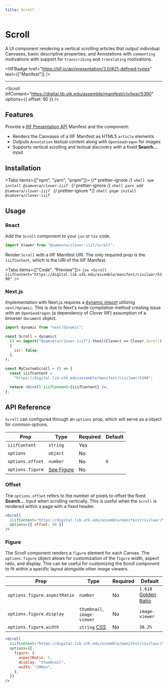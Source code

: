 ```yaml
---
title: Scroll
---
```



# Scroll

A UI component rendering a vertical scrolling articles that output individual Canvases, basic descriptive properties, and Annotations with `commenting` motivations with support for `transcribing` and `translating` motivations.

<IIIFBadge
  href="https://iiif.io/api/presentation/3.0/#21-defined-types"
  text={["Manifest"]}
/>

---

<Scroll
  iiifContent="https://digital.lib.utk.edu/assemble/manifest/civilwar/5390"
  options={{ offset: 90 }}
/>

## Features

Provide a [IIIF Presentation API](https://iiif.io/api/presentation/3.0/) Manifest and the component:

- Renders the Canvases of a IIIF Manifest as HTML5 `article` elements
- Outputs `Annotation` textual content along with `OpenSeadragon` for images
- Supports vertical scrolling and textual discovery with a fixed **Search...** input

## Installation

<Tabs items={["npm", "yarn", "pnpm"]}>
  {/* prettier-ignore */}
  <Tab>
    ```shell
      npm install @samvera/clover-iiif
    ```
  </Tab>
  {/* prettier-ignore */}
  <Tab>
    ```shell
      yarn add @samvera/clover-iiif
    ```
  </Tab>
  {/* prettier-ignore */}
  <Tab>
    ```shell
      pnpm install @samvera/clover-iiif
    ```
  </Tab>
</Tabs>

## Usage

### React

Add the `Scroll` component to your `jsx` or `tsx` code.

```jsx
import Viewer from "@samvera/clover-iiif/scroll";
```

Render `Scroll` with a IIIF Manifest URI. The only required prop is the `iiifContent`, which is the URI of the IIIF Manifest.

<Tabs items={["Code", "Preview"]}>
  <Tab>
    ```jsx
    <Scroll iiifContent="https://digital.lib.utk.edu/assemble/manifest/civilwar/5390" />
    ```
  </Tab>
  <Tab>
    <Scroll iiifContent="https://digital.lib.utk.edu/assemble/manifest/civilwar/5390" />
  </Tab>
</Tabs>

### Next.js

Implementation with Next.js requires a [dynamic import](https://nextjs.org/docs/advanced-features/dynamic-import) utilizing `next/dynamic`. This is due to Next's node compilation method creating issue with an `OpenSeadragon` (a dependency of Clover IIIF) assumption of a browser `document` object.

```jsx
import dynamic from "next/dynamic";

const Scroll = dynamic(
  () => import("@samvera/clover-iiif").then((Clover) => Clover.Scroll),
  {
    ssr: false,
  },
);

const MyCustomScroll = () => {
  const iiifContent =
    "https://digital.lib.utk.edu/assemble/manifest/civilwar/5390";

  return <Scroll iiifContent={iiifContent} />;
};
```

## API Reference

`Scroll` can configured through an `options` prop, which will serve as a object for common options.

| Prop             | Type                  | Required | Default |
| ---------------- | --------------------- | -------- | ------- |
| `iiifContent`    | `string`              | Yes      |         |
| `options`        | `object`              | No       |         |
| `options.offset` | `number`              | No       | `0`     |
| `options.figure` | [See Figure](#figure) | No       |         |

### Offset

The `options.offset` refers to the number of pixels to offset the fixed **Search...** input when scrolling vertically. This is useful when the `Scroll` is rendered within a page with a fixed header.

```jsx
<Scroll
  iiifContent="https://digital.lib.utk.edu/assemble/manifest/civilwar/5390"
  options={{ offset: 90 }}
/>
```

### Figure

The Scroll component renders a `figure` element for each Canvas. The `options.figure` object allows for customization of the `figure` width, aspect ratio, and display. This can be useful for customizing the Scroll component to fit within a specific layout alongside other image viewers.

| Prop                         | Type                                                                   | Required | Default                                                            |
| ---------------------------- | ---------------------------------------------------------------------- | -------- | ------------------------------------------------------------------ |
| `options.figure.aspectRatio` | `number`                                                               | No       | `1.618` [Golden Ratio](https://en.wikipedia.org/wiki/Golden_ratio) |
| `options.figure.display`     | `thumbnail`, `image-viewer`                                            | No       | `image-viewer`                                                     |
| `options.figure.width`       | `string` [CSS](https://developer.mozilla.org/en-US/docs/Web/CSS/width) | No       | `38.2%`                                                            |

```jsx
<Scroll
  iiifContent="https://digital.lib.utk.edu/assemble/manifest/civilwar/5390"
  options={{
    figure: {
      aspectRatio: 1,
      display: "thumbnail",
      width: "200px",
    },
  }}
/>
```

